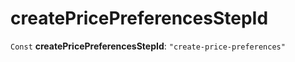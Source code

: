 
# createPricePreferencesStepId

 `Const` **createPricePreferencesStepId**: `"create-price-preferences"`
